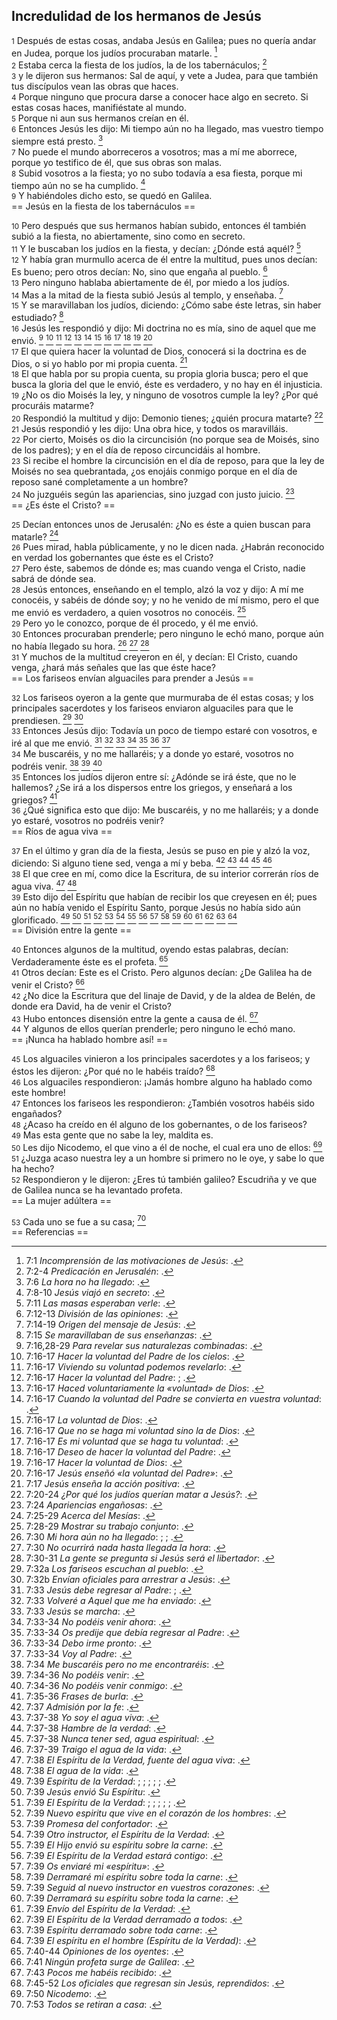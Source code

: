 == Incredulidad de los hermanos de Jesús ==

{{anchor|1}} <small>1</small> Después de estas cosas, andaba Jesús en Galilea; pues no quería andar en Judea, porque los judíos procuraban matarle. <ref>7:1 ''Incomprensión de las motivaciones de Jesús'': {{lib|LU|162|1|3}}.</ref><br>
{{anchor|2}} <small>2</small> Estaba cerca la fiesta de los judíos, la de los tabernáculos; <ref>7:2-4 ''Predicación en Jerusalén'': {{lib|LU|162|1|1}}.</ref><br>
{{anchor|3}} <small>3</small> y le dijeron sus hermanos: Sal de aquí, y vete a Judea, para que también tus discípulos vean las obras que haces.<br>
{{anchor|4}} <small>4</small> Porque ninguno que procura darse a conocer hace algo en secreto. Si estas cosas haces, manifiéstate al mundo.<br>
{{anchor|5}} <small>5</small> Porque ni aun sus hermanos creían en él.<br>
{{anchor|6}} <small>6</small> Entonces Jesús les dijo: Mi tiempo aún no ha llegado, mas vuestro tiempo siempre está presto. <ref>7:6 ''La hora no ha llegado'': {{lib|LU|162|1|1}}.</ref><br>
{{anchor|7}} <small>7</small> No puede el mundo aborreceros a vosotros; mas a mí me aborrece, porque yo testifico de él, que sus obras son malas.<br>
{{anchor|8}} <small>8</small> Subid vosotros a la fiesta; yo no subo todavía a esa fiesta, porque mi tiempo aún no se ha cumplido. <ref>7:8-10 ''Jesús viajó en secreto'': {{lib|LU|162|1|8}}.</ref><br>
{{anchor|9}} <small>9</small> Y habiéndoles dicho esto, se quedó en Galilea.<br>
== Jesús en la fiesta de los tabernáculos ==

{{anchor|10}} <small>10</small> Pero después que sus hermanos habían subido, entonces él también subió a la fiesta, no abiertamente, sino como en secreto.<br>
{{anchor|11}} <small>11</small> Y le buscaban los judíos en la fiesta, y decían: ¿Dónde está aquél? <ref>7:11 ''Las masas esperaban verle'': {{lib|LU|162|1|9}}.</ref><br>
{{anchor|12}} <small>12</small> Y había gran murmullo acerca de él entre la multitud, pues unos decían: Es bueno; pero otros decían: No, sino que engaña al pueblo. <ref>7:12-13 ''División de las opiniones'': {{lib|LU|162|1|10}}.</ref><br>
{{anchor|13}} <small>13</small> Pero ninguno hablaba abiertamente de él, por miedo a los judíos.<br>
{{anchor|14}} <small>14</small> Mas a la mitad de la fiesta subió Jesús al templo, y enseñaba. <ref>7:14-19 ''Origen del mensaje de Jesús'': {{lib|LU|162|2|1}}.</ref><br>
{{anchor|15}} <small>15</small> Y se maravillaban los judíos, diciendo: ¿Cómo sabe éste letras, sin haber estudiado? <ref>7:15 ''Se maravillaban de sus enseñanzas'': {{lib|LU|162|1|10}}.</ref><br>
{{anchor|16}} <small>16</small> Jesús les respondió y dijo: Mi doctrina no es mía, sino de aquel que me envió. <ref>7:16,28-29 ''Para revelar sus naturalezas combinadas'': {{lib|LU|169|4|2}}.</ref> <ref>7:16-17 ''Hacer la voluntad del Padre de los cielos'': {{lib|LU|196|0|2}}.</ref> <ref>7:16-17 ''Viviendo su voluntad podemos revelarlo'': {{lib|LU|131|10|2}}.</ref> <ref>7:16-17 ''Hacer la voluntad del Padre'': {{lib|LU|0|5|10}}; {{lib|LU|195|6|16}}.</ref> <ref>7:16-17 ''Haced voluntariamente la «voluntad» de Dios'': {{lib|LU|140|8|20}}.</ref> <ref>7:16-17 ''Cuando la voluntad del Padre se convierta en vuestra voluntad'': {{lib|LU|141|2|2}}.</ref> <ref>7:16-17 ''La voluntad de Dios'': {{lib|LU|196|0|8}}.</ref> <ref>7:16-17 ''Que no se haga mi voluntad sino la de Dios'': {{lib|LU|111|5|6}}.</ref> <ref>7:16-17 ''Es mi voluntad que se haga tu voluntad'': {{lib|LU|118|8|11}}.</ref> <ref>7:16-17 ''Deseo de hacer la voluntad del Padre'': {{lib|LU|1|2|3}}.</ref> <ref>7:16-17 ''Hacer la voluntad de Dios'': {{lib|LU|117|0|1}}.</ref> <ref>7:16-17 ''Jesús enseñó «la voluntad del Padre»'': {{lib|LU|170|2|20}}.</ref><br>
{{anchor|17}} <small>17</small> El que quiera hacer la voluntad de Dios, conocerá si la doctrina es de Dios, o si yo hablo por mi propia cuenta. <ref>7:17 ''Jesús enseña la acción positiva'': {{lib|LU|159|5|8}}.</ref><br>
{{anchor|18}} <small>18</small> El que habla por su propia cuenta, su propia gloria busca; pero el que busca la gloria del que le envió, éste es verdadero, y no hay en él injusticia.<br>
{{anchor|19}} <small>19</small> ¿No os dio Moisés la ley, y ninguno de vosotros cumple la ley? ¿Por qué procuráis matarme?<br>
{{anchor|20}} <small>20</small> Respondió la multitud y dijo: Demonio tienes; ¿quién procura matarte? <ref>7:20-24 ''¿Por qué los judíos querían matar a Jesús?'': {{lib|LU|162|2|2}}.</ref><br>
{{anchor|21}} <small>21</small> Jesús respondió y les dijo: Una obra hice, y todos os maravilláis.<br>
{{anchor|22}} <small>22</small> Por cierto, Moisés os dio la circuncisión (no porque sea de Moisés, sino de los padres); y en el día de reposo circuncidáis al hombre.<br>
{{anchor|23}} <small>23</small> Si recibe el hombre la circuncisión en el día de reposo, para que la ley de Moisés no sea quebrantada, ¿os enojáis conmigo porque en el día de reposo sané completamente a un hombre?<br>
{{anchor|24}} <small>24</small> No juzguéis según las apariencias, sino juzgad con justo juicio. <ref>7:24 ''Apariencias engañosas'': {{lib|LU|174|0|2}}.</ref><br>
== ¿Es éste el Cristo? ==

{{anchor|25}} <small>25</small> Decían entonces unos de Jerusalén: ¿No es éste a quien buscan para matarle? <ref>7:25-29 ''Acerca del Mesías'': {{lib|LU|162|2|3}}.</ref><br>
{{anchor|26}} <small>26</small> Pues mirad, habla públicamente, y no le dicen nada. ¿Habrán reconocido en verdad los gobernantes que éste es el Cristo?<br>
{{anchor|27}} <small>27</small> Pero éste, sabemos de dónde es; mas cuando venga el Cristo, nadie sabrá de dónde sea.<br>
{{anchor|28}} <small>28</small> Jesús entonces, enseñando en el templo, alzó la voz y dijo: A mí me conocéis, y sabéis de dónde soy; y no he venido de mí mismo, pero el que me envió es verdadero, a quien vosotros no conocéis. <ref>7:28-29 ''Mostrar su trabajo conjunto'': {{lib|LU|169|4|2}}.</ref><br>
{{anchor|29}} <small>29</small> Pero yo le conozco, porque de él procedo, y él me envió.<br>
{{anchor|30}} <small>30</small> Entonces procuraban prenderle; pero ninguno le echó mano, porque aún no había llegado su hora. <ref>7:30 ''Mi hora aún no ha llegado'': {{lib|LU|128|1|15}}; {{lib|LU|128|5|4}}; {{lib|LU|128|7|5}}.</ref> <ref>7:30 ''No ocurrirá nada hasta llegada la hora'': {{lib|LU|162|2|6}}.</ref> <ref>7:30-31 ''La gente se pregunta si Jesús será el libertador'': {{lib|LU|162|2|4}}.</ref><br>
{{anchor|31}} <small>31</small> Y muchos de la multitud creyeron en él, y decían: El Cristo, cuando venga, ¿hará más señales que las que éste hace?<br>
== Los fariseos envían alguaciles para prender a Jesús ==

{{anchor|32}} <small>32</small> Los fariseos oyeron a la gente que murmuraba de él estas cosas; y los principales sacerdotes y los fariseos enviaron alguaciles para que le prendiesen. <ref>7:32a ''Los fariseos escuchan al pueblo'': {{lib|LU|162|2|5}}.</ref> <ref>7:32b ''Envían oficiales para arrestrar a Jesús'': {{lib|LU|162|2|6}}.</ref><br>
{{anchor|33}} <small>33</small> Entonces Jesús dijo: Todavía un poco de tiempo estaré con vosotros, e iré al que me envió. <ref>7:33 ''Jesús debe regresar al Padre'': {{lib|LU|178|3|2}}; {{lib|LU|178|3|4}}.</ref> <ref>7:33 ''Volveré a Aquel que me ha enviado'': {{lib|LU|162|2|7}}.</ref> <ref>7:33 ''Jesús se marcha'': {{lib|LU|162|5|3}}.</ref> <ref>7:33-34 ''No podéis venir ahora'': {{lib|LU|180|0|3}}.</ref> <ref>7:33-34 ''Os predije que debía regresar al Padre'': {{lib|LU|193|0|2}}.</ref> <ref>7:33-34 ''Debo irme pronto'': {{lib|LU|180|4|5}}.</ref> <ref>7:33-34 ''Voy al Padre'': {{lib|LU|193|3|2}}.</ref><br>
{{anchor|34}} <small>34</small> Me buscaréis, y no me hallaréis; y a donde yo estaré, vosotros no podréis venir. <ref>7:34 ''Me buscaréis pero no me encontraréis'': {{lib|LU|162|2|7}}.</ref> <ref>7:34-36 ''No podéis venir'': {{lib|LU|162|5|3}}.</ref> <ref>7:34-36 ''No podéis venir conmigo'': {{lib|LU|162|2|7}}.</ref><br>
{{anchor|35}} <small>35</small> Entonces los judíos dijeron entre sí: ¿Adónde se irá éste, que no le hallemos? ¿Se irá a los dispersos entre los griegos, y enseñará a los griegos? <ref>7:35-36 ''Frases de burla'': {{lib|LU|162|2|8}}.</ref><br>
{{anchor|36}} <small>36</small> ¿Qué significa esto que dijo: Me buscaréis, y no me hallaréis; y a donde yo estaré, vosotros no podréis venir?<br>
== Ríos de agua viva ==

{{anchor|37}} <small>37</small> En el último y gran día de la fiesta, Jesús se puso en pie y alzó la voz, diciendo: Si alguno tiene sed, venga a mí y beba. <ref>7:37 ''Admisión por la fe'': {{lib|LU|170|5|13}}.</ref> <ref>7:37-38 ''Yo soy el agua viva'': {{lib|LU|182|1|10}}.</ref> <ref>7:37-38 ''Hambre de la verdad'': {{lib|LU|170|2|18}}.</ref> <ref>7:37-38 ''Nunca tener sed, agua espiritual'': {{lib|LU|34|6|8}}.</ref> <ref>7:37-39 ''Traigo el agua de la vida'': {{lib|LU|162|6|1}}.</ref><br>
{{anchor|38}} <small>38</small> El que cree en mí, como dice la Escritura, de su interior correrán ríos de agua viva. <ref>7:38 ''El Espíritu de la Verdad, fuente del agua viva'': {{lib|LU|181|1|4}}.</ref> <ref>7:38 ''El agua de la vida'': {{lib|LU|193|2|2}}.</ref><br>
{{anchor|39}} <small>39</small> Esto dijo del Espíritu que habían de recibir los que creyesen en él; pues aún no había venido el Espíritu Santo, porque Jesús no había sido aún glorificado. <ref>7:39 ''Espíritu de la Verdad'': {{lib|LU|120|2|4}}; {{lib|LU|137|8|7}}; {{lib|LU|20|6|8}}; {{lib|LU|32|5|8}}; {{lib|LU|34|5|5}}; {{lib|LU|34|7|1}}.</ref> <ref>7:39 ''Jesús envió Su Espíritu'': {{lib|LU|141|4|5}}.</ref> <ref>7:39 ''El Espíritu de la Verdad'': {{lib|LU|120|2|6}}; {{lib|LU|146|3|6}}; {{lib|LU|180|6|3}}; {{lib|LU|191|6|3}}; {{lib|LU|21|5|7}}; {{lib|LU|34|4|1}}.</ref> <ref>7:39 ''Nuevo espiritu que vive en el corazón de los hombres'': {{lib|LU|121|7|5}}.</ref> <ref>7:39 ''Promesa del confortador'': {{lib|LU|180|3|3}}.</ref> <ref>7:39 ''Otro instructor, el Espíritu de la Verdad'': {{lib|LU|176|4|3}}.</ref> <ref>7:39 ''El Hijo envió su espíritu sobre la carne'': {{lib|LU|20|1|6}}.</ref> <ref>7:39 ''El Espíritu de la Verdad estará contigo'': {{lib|LU|181|2|24}}.</ref> <ref>7:39 ''Os enviaré mi «espíritu»'': {{lib|LU|180|4|5}}.</ref> <ref>7:39 ''Derramaré mi espíritu sobre toda la carne'': {{lib|LU|181|1|4}}.</ref> <ref>7:39 ''Seguid al nuevo instructor en vuestros corazones'': {{lib|LU|181|2|14}}.</ref> <ref>7:39 ''Derramará su espíritu sobre toda la carne'': {{lib|LU|190|5|4}}.</ref> <ref>7:39 ''Envío del Espíritu de la Verdad'': {{lib|LU|193|5|2}}.</ref> <ref>7:39 ''El Espíritu de la Verdad derramado a todos'': {{lib|LU|194|3|6}}.</ref> <ref>7:39 ''Espíritu derramado sobre toda carne'': {{lib|LU|52|5|6}}.</ref> <ref>7:39 ''El espíritu en el hombre (Espíritu de la Verdad)'': {{lib|LU|103|1|6}}.</ref><br>
== División entre la gente ==

{{anchor|40}} <small>40</small> Entonces algunos de la multitud, oyendo estas palabras, decían: Verdaderamente éste es el profeta. <ref>7:40-44 ''Opiniones de los oyentes'': {{lib|LU|162|6|4}}.</ref><br>
{{anchor|41}} <small>41</small> Otros decían: Este es el Cristo. Pero algunos decían: ¿De Galilea ha de venir el Cristo? <ref>7:41 ''Ningún profeta surge de Galilea'': {{lib|LU|162|2|9}}.</ref><br>
{{anchor|42}} <small>42</small> ¿No dice la Escritura que del linaje de David, y de la aldea de Belén, de donde era David, ha de venir el Cristo?<br>
{{anchor|43}} <small>43</small> Hubo entonces disensión entre la gente a causa de él. <ref>7:43 ''Pocos me habéis recibido'': {{lib|LU|181|1|4}}.</ref><br>
{{anchor|44}} <small>44</small> Y algunos de ellos querían prenderle; pero ninguno le echó mano.<br>
== ¡Nunca ha hablado hombre así! ==

{{anchor|45}} <small>45</small> Los alguaciles vinieron a los principales sacerdotes y a los fariseos; y éstos les dijeron: ¿Por qué no le habéis traído? <ref>7:45-52 ''Los oficiales que regresan sin Jesús, reprendidos'': {{lib|LU|162|2|9}}.</ref><br>
{{anchor|46}} <small>46</small> Los alguaciles respondieron: ¡Jamás hombre alguno ha hablado como este hombre!<br>
{{anchor|47}} <small>47</small> Entonces los fariseos les respondieron: ¿También vosotros habéis sido engañados?<br>
{{anchor|48}} <small>48</small> ¿Acaso ha creído en él alguno de los gobernantes, o de los fariseos?<br>
{{anchor|49}} <small>49</small> Mas esta gente que no sabe la ley, maldita es.<br>
{{anchor|50}} <small>50</small> Les dijo Nicodemo, el que vino a él de noche, el cual era uno de ellos: <ref>7:50 ''Nicodemo'': {{lib|LU|164|2|1}}.</ref><br>
{{anchor|51}} <small>51</small> ¿Juzga acaso nuestra ley a un hombre si primero no le oye, y sabe lo que ha hecho?<br>
{{anchor|52}} <small>52</small> Respondieron y le dijeron: ¿Eres tú también galileo? Escudriña y ve que de Galilea nunca se ha levantado profeta.<br>
== La mujer adúltera ==

{{anchor|53}} <small>53</small> Cada uno se fue a su casa; <ref>7:53 ''Todos se retiran a casa'': {{lib|LU|162|2|10}}.</ref><br>
== Referencias ==

<references />
